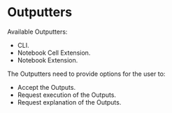 # Outputters

Available Outputters:

- CLI.
- Notebook Cell Extension.
- Notebook Extension.

The Outputters need to provide options for the user to:

- Accept the Outputs.
- Request execution of the Outputs.
- Request explanation of the Outputs.
